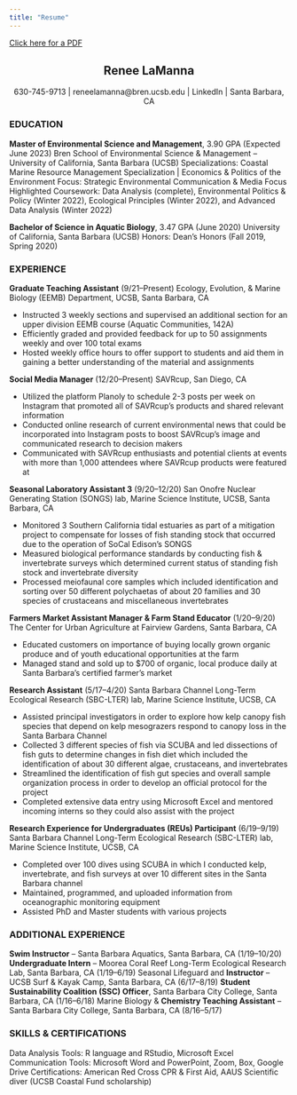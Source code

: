 ```yaml
---
title: "Resume"
---
```


<a href = "lamanna_resume.pdf" target = ‘_blank’> Click here for a PDF </a> 

<center>
## Renee LaManna
630-745-9713 | reneelamanna@bren.ucsb.edu | LinkedIn | Santa Barbara, CA
</center>

### EDUCATION
**Master of Environmental Science and Management**, 3.90 GPA (Expected June 2023)
Bren School of Environmental Science & Management – University of California, Santa Barbara (UCSB) Specializations: Coastal Marine Resource Management Specialization | Economics & Politics of the Environment Focus: Strategic Environmental Communication & Media Focus
Highlighted Coursework: Data Analysis (complete), Environmental Politics & Policy (Winter 2022), Ecological Principles (Winter 2022), and Advanced Data Analysis (Winter 2022)

**Bachelor of Science in Aquatic Biology**, 3.47 GPA (June 2020) University of California, Santa Barbara (UCSB)
Honors: Dean’s Honors (Fall 2019, Spring 2020)

### EXPERIENCE
**Graduate Teaching Assistant** (9/21–Present) Ecology, Evolution, & Marine Biology (EEMB) Department, UCSB, Santa Barbara, CA

- Instructed 3 weekly sections and supervised an additional section for an upper division EEMB course (Aquatic Communities, 142A)
- Efficiently graded and provided feedback for up to 50 assignments weekly and over 100 total exams
- Hosted weekly office hours to offer support to students and aid them in gaining a better understanding of the material and assignments

**Social Media Manager** (12/20–Present) SAVRcup, San Diego, CA

- Utilized the platform Planoly to schedule 2-3 posts per week on Instagram that promoted all of SAVRcup’s
products and shared relevant information
- Conducted online research of current environmental news that could be incorporated into Instagram posts
to boost SAVRcup’s image and communicated research to decision makers
- Communicated with SAVRcup enthusiasts and potential clients at events with more than 1,000 attendees
where SAVRcup products were featured at

**Seasonal Laboratory Assistant 3** (9/20–12/20)
San Onofre Nuclear Generating Station (SONGS) lab, Marine Science Institute, UCSB, Santa Barbara, CA

- Monitored 3 Southern California tidal estuaries as part of a mitigation project to compensate for losses of
fish standing stock that occurred due to the operation of SoCal Edison’s SONGS
- Measured biological performance standards by conducting fish & invertebrate surveys which determined
current status of standing fish stock and invertebrate diversity
- Processed meiofaunal core samples which included identification and sorting over 50 different polychaetas
of about 20 families and 30 species of crustaceans and miscellaneous invertebrates

**Farmers Market Assistant Manager & Farm Stand Educator** (1/20–9/20) The Center for Urban Agriculture at Fairview Gardens, Santa Barbara, CA

- Educated customers on importance of buying locally grown organic produce and of youth educational
opportunities at the farm
- Managed stand and sold up to $700 of organic, local produce daily at Santa Barbara’s certified farmer’s
market
     
**Research Assistant** (5/17–4/20)
Santa Barbara Channel Long-Term Ecological Research (SBC-LTER) lab, Marine Science Institute, UCSB, CA

- Assisted principal investigators in order to explore how kelp canopy fish species that depend on kelp
mesograzers respond to canopy loss in the Santa Barbara Channel
- Collected 3 different species of fish via SCUBA and led dissections of fish guts to determine changes in fish
diet which included the identification of about 30 different algae, crustaceans, and invertebrates
- Streamlined the identification of fish gut species and overall sample organization process in order to develop
an official protocol for the project
- Completed extensive data entry using Microsoft Excel and mentored incoming interns so they could also
assist with the project

**Research Experience for Undergraduates (REUs) Participant** (6/19–9/19)
Santa Barbara Channel Long-Term Ecological Research (SBC-LTER) lab, Marine Science Institute, UCSB, CA

- Completed over 100 dives using SCUBA in which I conducted kelp, invertebrate, and fish surveys at over 10
different sites in the Santa Barbara channel
- Maintained, programmed, and uploaded information from oceanographic monitoring equipment
- Assisted PhD and Master students with various projects

### ADDITIONAL EXPERIENCE
**Swim Instructor** – Santa Barbara Aquatics, Santa Barbara, CA (1/19–10/20)
**Undergraduate Intern** – Moorea Coral Reef Long-Term Ecological Research Lab, Santa Barbara, CA (1/19–6/19) Seasonal Lifeguard and **Instructor** – UCSB Surf & Kayak Camp, Santa Barbara, CA (6/17–8/19)
**Student Sustainability Coalition (SSC) Officer**, Santa Barbara City College, Santa Barbara, CA (1/16–6/18) Marine Biology & **Chemistry Teaching Assistant** – Santa Barbara City College, Santa Barbara, CA (8/16–5/17)

### SKILLS & CERTIFICATIONS
Data Analysis Tools: R language and RStudio, Microsoft Excel
Communication Tools: Microsoft Word and PowerPoint, Zoom, Box, Google Drive
Certifications: American Red Cross CPR & First Aid, AAUS Scientific diver (UCSB Coastal Fund scholarship)